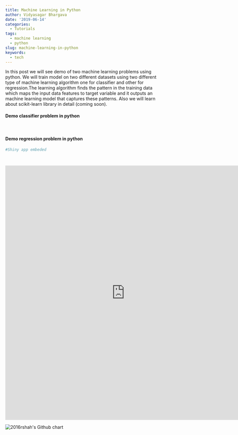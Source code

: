 ```yaml
---
title: Machine Learning in Python
author: Vidyasagar Bhargava
date: '2019-06-14'
categories:
  - Tutorials
tags:
  - machine learning
  - python
slug: machine-learning-in-python
keywords:
  - tech
---
```




In this post we will see demo of  two machine learning problems using python. We will train model on two different datasets using  two  different type of machine learning algorithm one for classifier and other for regression.The learning algorithm finds the pattern in the training data which maps the input data features to target variable and it outputs an machine learning model that captures these patterns. Also we will learn about scikit-learn library in detail (coming soon). 


<style type="text/css">
   .gist{font-size:13px;line-height:18px;width:60em}
   .gist pre{font-family:Menlo,Monaco,'Bitstream Vera Sans Mono','Courier New',monospace !important}
   .gist-meta{font-family:Arial,sans-serif;font-size:13px !important}
   .gist-meta a{color:#3b5998 !important;font-weight:bold;text-decoration:none}
   .gist-meta a:hover{text-decoration:underline}
</style>

#### Demo classifier problem in python  

<script src="https://gist.github.com/vidyasagarbhargava/f54a6fcc13e1ec2d32e70ee7fdbd0790.js"></script>


<br>


#### Demo regression problem in python    


<script type="application/javascript" src="https://gist.github.com/vidyasagarbhargava/41f195a6a037bcdf4ffd522826c42c11.js"></script>





```r
#Shiny app embeded




```



<iframe width="750" height="800" scrolling="no" frameborder="0" src ="https://hadley.shinyapps.io/cran-downloads/"></iframe>

<img src="http://ghchart.rshah.org/vidyasagarbhargava" alt="2016rshah's Github chart" />


